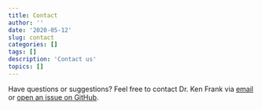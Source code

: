 ```yaml
---
title: Contact
author: ''
date: '2020-05-12'
slug: contact
categories: []
tags: []
description: 'Contact us'
topics: []
---
```

Have questions or suggestions? Feel free to contact Dr. Ken Frank via [email](mailto:kenfrank@msu.edu) or [open an issue on GitHub](https://github.com/linqinyu/KonFound-blog/issues/new).